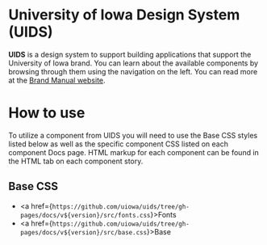 
<Meta isTemplate title="Introduction" />

# University of Iowa Design System (UIDS)
<p>
<strong>UIDS</strong> is a design system to support building applications that support the University of Iowa brand. You can learn about the available components by browsing through them using the navigation on the left. You can read more at the <a href="https://brand.uiowa.edu/">Brand Manual website</a>.
</p>

# How to use

<p>To utilize a component from UIDS you will need to use the Base CSS styles listed below as well as the specific component CSS listed on each component Docs page.
HTML markup for each component can be found in the HTML tab on each component story.</p>

## Base CSS


- <a href={`https://github.com/uiowa/uids/tree/gh-pages/docs/v${version}/src/fonts.css`}>Fonts</a>
- <a href={`https://github.com/uiowa/uids/tree/gh-pages/docs/v${version}/src/base.css`}>Base</a>


